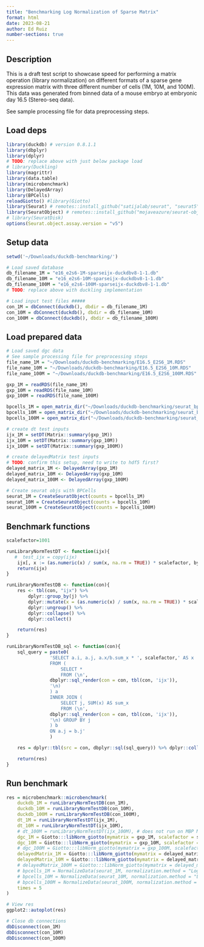 ```yaml
---
title: "Benchmarking Log Normalization of Sparse Matrix"
format: html
date: 2023-08-21
author: Ed Ruiz
number-sections: true
---
```


## Description
This is a draft test script to showcase speed for performing a matrix operation
(library normalization) on different formats of a sparse gene expression matrix
with three different number of cells (1M, 10M, and 100M). This data was generated
from binned data of a mouse embryo at embryonic day 16.5 (Stereo-seq data).

See sample processing file for data preprocessing steps.

## Load deps
```r
library(duckdb) # version 0.8.1.1
library(dbplyr)
library(dplyr)
# TODO: replace above with just below package load
# library(Duckling)
library(magrittr)
library(data.table)
library(microbenchmark)
library(DelayedArray)
library(BPCells)
reloadGiotto() #library(Giotto)
library(Seurat) # remotes::install_github("satijalab/seurat", "seurat5", quiet = TRUE)
library(SeuratObject) # remotes::install_github("mojaveazure/seurat-object", "seurat5", quiet = TRUE)
# library(SeuratDisk)
options(Seurat.object.assay.version = "v5")
```

## Setup data
```r

setwd('~/Downloads/duckdb-benchmarking/')

# Load saved database 
db_filename_1M = "e16_e2s6-1M-sparseijx-duckdbv8-1-1.db"
db_filename_10M = "e16_e2s6-10M-sparseijx-duckdbv8-1-1.db"
db_filename_100M = "e16_e2s6-100M-sparseijx-duckdbv8-1-1.db"
# TODO: replace above with duckling implementation

# Load input test files #####
con_1M = dbConnect(duckdb(), dbdir = db_filename_1M)
con_10M = dbConnect(duckdb(), dbdir = db_filename_10M)
con_100M = dbConnect(duckdb(), dbdir = db_filename_100M)
```

## Load prepared data
```r
# Load saved dgc data
# See sample processing file for preprocessing steps
file_name_1M = "~/Downloads/duckdb-benchmarking/E16.5_E2S6_1M.RDS"
file_name_10M = "~/Downloads/duckdb-benchmarking/E16.5_E2S6_10M.RDS"
file_name_100M = "~/Downloads/duckdb-benchmarking/E16.5_E2S6_100M.RDS"

gxp_1M = readRDS(file_name_1M)
gxp_10M = readRDS(file_name_10M)
gxp_100M = readRDS(file_name_100M)

bpcells_1M = open_matrix_dir("~/Downloads/duckdb-benchmarking/seurat_bpcells_1M")
bpcells_10M = open_matrix_dir("~/Downloads/duckdb-benchmarking/seurat_bpcells_10M")
bpcells_100M = open_matrix_dir("~/Downloads/duckdb-benchmarking/seurat_bpcells_100M")

# create dt test inputs
ijx_1M = setDT(Matrix::summary(gxp_1M))
ijx_10M = setDT(Matrix::summary(gxp_10M))
ijx_100M = setDT(Matrix::summary(gxp_100M))

# create delayedMatrix test inputs
# TODO: confirm this setup, need to write to hdf5 first?
delayed_matrix_1M <- DelayedArray(gxp_1M)
delayed_matrix_10M <- DelayedArray(gxp_10M)
delayed_matrix_100M <- DelayedArray(gxp_100M)

# Create seurat objs with BPCells
seurat_1M = CreateSeuratObject(counts = bpcells_1M)
seurat_10M = CreateSeuratObject(counts = bpcells_10M)
seurat_100M = CreateSeuratObject(counts = bpcells_100M)
```


## Benchmark functions
```r
scalefactor=1001

runLibraryNormTestDT <- function(ijx){
   #  test_ijx = copy(ijx)
    ijx[, x := (as.numeric(x) / sum(x, na.rm = TRUE)) * scalefactor, by = j] 
    return(ijx)
}

runLibraryNormTestDB <- function(con){
    res <- tbl(con, "ijx") %>%
        dplyr::group_by(j) %>%
        dplyr::mutate(x = (as.numeric(x) / sum(x, na.rm = TRUE)) * scalefactor) %>%
        dplyr::ungroup() %>%
        dplyr::collapse() %>% 
        dplyr::collect()

    return(res)
}

runLibraryNormTestDB_sql <- function(con){
    sql_query = paste0(
                'SELECT a.i, a.j, a.x/b.sum_x * ', scalefactor,' AS x
                FROM (
                    SELECT *
                    FROM (\n',
                dbplyr::sql_render(con = con, tbl(con, 'ijx')),
                '\n)
                ) a
                INNER JOIN (
                    SELECT j, SUM(x) AS sum_x
                    FROM (\n',
                dbplyr::sql_render(con = con, tbl(con, 'ijx')),
                '\n) GROUP BY j
                ) b
                ON a.j = b.j'
                )

    res = dplyr::tbl(src = con, dbplyr::sql(sql_query)) %>% dplyr::collect()

    return(res)
}
```

## Run benchmark #
```r
res = microbenchmark::microbenchmark(
    duckdb_1M = runLibraryNormTestDB(con_1M),
    duckdb_10M = runLibraryNormTestDB(con_10M),
    duckdb_100M = runLibraryNormTestDB(con_100M),
    dt_1M = runLibraryNormTestDT(ijx_1M),
    dt_10M = runLibraryNormTestDT(ijx_10M),
    # dt_100M = runLibraryNormTestDT(ijx_100M), # does not run on MBP M2, 16GB RAM
    dgc_1M = Giotto:::libNorm_giotto(mymatrix = gxp_1M, scalefactor = scalefactor),
    dgc_10M = Giotto:::libNorm_giotto(mymatrix = gxp_10M, scalefactor = scalefactor),
    # dgc_100M = Giotto:::libNorm_giotto(mymatrix = gxp_100M, scalefactor = scalefactor),
    delayedMatrix_1M = Giotto:::libNorm_giotto(mymatrix = delayed_matrix_1M, scalefactor = scalefactor),
    delayedMatrix_10M = Giotto:::libNorm_giotto(mymatrix = delayed_matrix_10M, scalefactor = scalefactor),
    # delayedMatrix_100M = Giotto:::libNorm_giotto(mymatrix = delayed_matrix_100M, scalefactor = scalefactor),
    # bpcells_1M = NormalizeData(seurat_1M, normalization.method = "LogNormalize"),
    # bpcells_10M = NormalizeData(seurat_10M, normalization.method = "LogNormalize"),
    # bpcells_100M = NormalizeData(seurat_100M, normalization.method = "LogNormalize"),
    times = 5
)

# View res
ggplot2::autoplot(res)

# Close db connections
dbDisconnect(con_1M)
dbDisconnect(con_10M)
dbDisconnect(con_100M)
```
